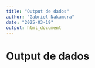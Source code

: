 ---
title: "Output de dados"
author: "Gabriel Nakamura"
date: "2025-03-19"
output: html_document
---


# Output de dados
